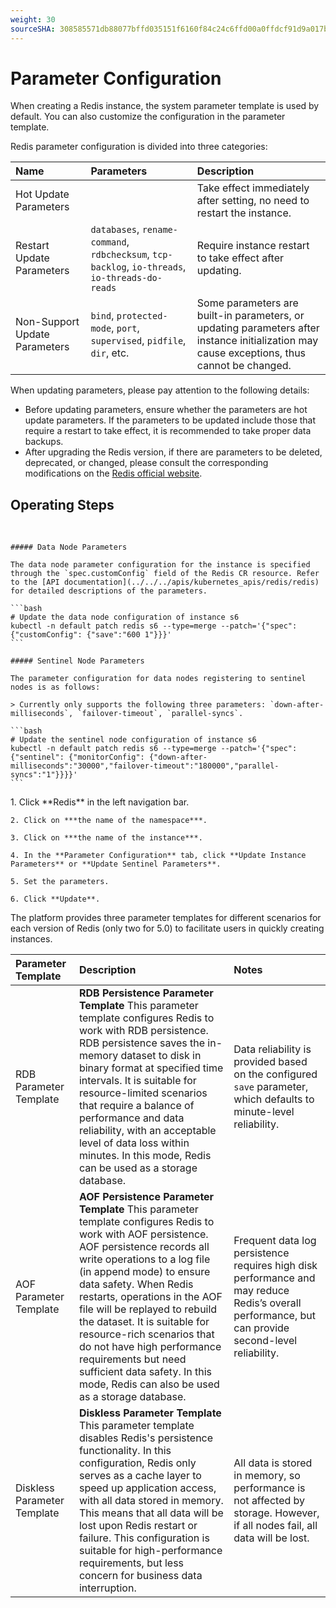 ```yaml
---
weight: 30
sourceSHA: 308585571db88077bffd035151f6160f84c24c6ffd00a0ffdcf91d9a017b364b
---
```


# Parameter Configuration

When creating a Redis instance, the system parameter template is used by default. You can also customize the configuration in the parameter template.

Redis parameter configuration is divided into three categories:

| Name        | Parameters                                                                                          | Description                                |
| :------     | :------------------------------------------------------------------------------------------         | :----------------------------------------- |
| Hot Update Parameters  |                                                                                             | Take effect immediately after setting, no need to restart the instance.     |
| Restart Update Parameters | `databases`, `rename-command`, `rdbchecksum`, `tcp-backlog`, `io-threads`, `io-threads-do-reads` | Require instance restart to take effect after updating.       |
| Non-Support Update Parameters | `bind`, `protected-mode`, `port`, `supervised`, `pidfile`, `dir`, etc.                           | Some parameters are built-in parameters, or updating parameters after instance initialization may cause exceptions, thus cannot be changed. |

When updating parameters, please pay attention to the following details:

- Before updating parameters, ensure whether the parameters are hot update parameters. If the parameters to be updated include those that require a restart to take effect, it is recommended to take proper data backups.
- After upgrading the Redis version, if there are parameters to be deleted, deprecated, or changed, please consult the corresponding modifications on the [Redis official website](https://redis.io/topics/config).

## Operating Steps

<Tabs>
  <Tab label="CLI">
    <br />

    ##### Data Node Parameters

    The data node parameter configuration for the instance is specified through the `spec.customConfig` field of the Redis CR resource. Refer to the [API documentation](../../../apis/kubernetes_apis/redis/redis) for detailed descriptions of the parameters.

    ```bash
    # Update the data node configuration of instance s6
    kubectl -n default patch redis s6 --type=merge --patch='{"spec": {"customConfig": {"save":"600 1"}}}'
    ```

    ##### Sentinel Node Parameters

    The parameter configuration for data nodes registering to sentinel nodes is as follows:

    > Currently only supports the following three parameters: `down-after-milliseconds`, `failover-timeout`, `parallel-syncs`.

    ```bash
    # Update the sentinel node configuration of instance s6
    kubectl -n default patch redis s6 --type=merge --patch='{"spec": {"sentinel": {"monitorConfig": {"down-after-milliseconds":"30000","failover-timeout":"180000","parallel-syncs":"1"}}}}'
    ```
  </Tab>

  <Tab label="Web Console">
    1. Click **Redis** in the left navigation bar.

    2. Click on ***the name of the namespace***.

    3. Click on ***the name of the instance***.

    4. In the **Parameter Configuration** tab, click **Update Instance Parameters** or **Update Sentinel Parameters**.

    5. Set the parameters.

    6. Click **Update**.
  </Tab>
</Tabs>

The platform provides three parameter templates for different scenarios for each version of Redis (only two for 5.0) to facilitate users in quickly creating instances.

| Parameter Template  | Description                                                                                                                                                                                | Notes                                              |
| :------------------ | :--------------------------------------------------------------------------------------------------------------------------------------------------------------------------------------- | :------------------------------------------------ |
| RDB Parameter Template | **RDB Persistence Parameter Template** This parameter template configures Redis to work with RDB persistence. RDB persistence saves the in-memory dataset to disk in binary format at specified time intervals. It is suitable for resource-limited scenarios that require a balance of performance and data reliability, with an acceptable level of data loss within minutes. In this mode, Redis can be used as a storage database. | Data reliability is provided based on the configured `save` parameter, which defaults to minute-level reliability.            |
| AOF Parameter Template | **AOF Persistence Parameter Template** This parameter template configures Redis to work with AOF persistence. AOF persistence records all write operations to a log file (in append mode) to ensure data safety. When Redis restarts, operations in the AOF file will be replayed to rebuild the dataset. It is suitable for resource-rich scenarios that do not have high performance requirements but need sufficient data safety. In this mode, Redis can also be used as a storage database. | Frequent data log persistence requires high disk performance and may reduce Redis’s overall performance, but can provide second-level reliability. |
| Diskless Parameter Template | **Diskless Parameter Template** This parameter template disables Redis's persistence functionality. In this configuration, Redis only serves as a cache layer to speed up application access, with all data stored in memory. This means that all data will be lost upon Redis restart or failure. This configuration is suitable for high-performance requirements, but less concern for business data interruption. | All data is stored in memory, so performance is not affected by storage. However, if all nodes fail, all data will be lost.         |
